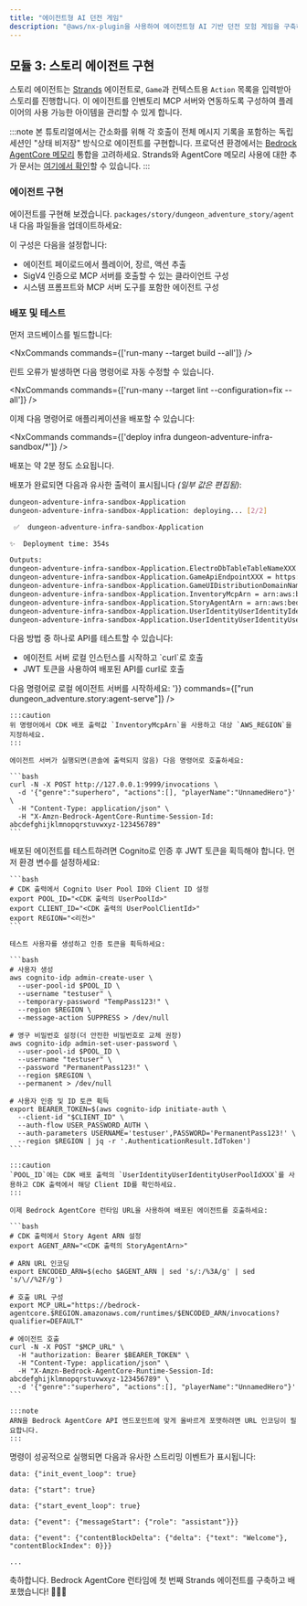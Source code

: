 ```yaml
---
title: "에이전트형 AI 던전 게임"
description: "@aws/nx-plugin을 사용하여 에이전트형 AI 기반 던전 모험 게임을 구축하는 방법에 대한 안내"
---
```




## 모듈 3: 스토리 에이전트 구현

스토리 에이전트는 [Strands](https://strandsagents.com/) 에이전트로, `Game`과 컨텍스트용 `Action` 목록을 입력받아 스토리를 진행합니다. 이 에이전트를 인벤토리 MCP 서버와 연동하도록 구성하여 플레이어의 사용 가능한 아이템을 관리할 수 있게 합니다.

:::note
본 튜토리얼에서는 간소화를 위해 각 호출이 전체 메시지 기록을 포함하는 독립 세션인 "상태 비저장" 방식으로 에이전트를 구현합니다. 프로덕션 환경에서는 [Bedrock AgentCore 메모리](https://docs.aws.amazon.com/bedrock-agentcore/latest/devguide/memory.html) 통합을 고려하세요. Strands와 AgentCore 메모리 사용에 대한 추가 문서는 [여기에서 확인](https://github.com/aws/bedrock-agentcore-sdk-python/tree/main/src/bedrock_agentcore/memory/integrations/strands)할 수 있습니다.
:::

### 에이전트 구현

에이전트를 구현해 보겠습니다. `packages/story/dungeon_adventure_story/agent` 내 다음 파일들을 업데이트하세요:

<Tabs>
  <TabItem label="main.py">
<E2EDiff lang="python" before="dungeon-adventure/3/main.py.old.template" after="dungeon-adventure/3/main.py.template" />
  </TabItem>
  <TabItem label="agent.py">
<E2EDiff lang="python" before="dungeon-adventure/3/agent.py.old.template" after="dungeon-adventure/3/agent.py.template" />
  </TabItem>
</Tabs>

이 구성은 다음을 설정합니다:

- 에이전트 페이로드에서 플레이어, 장르, 액션 추출
- SigV4 인증으로 MCP 서버를 호출할 수 있는 클라이언트 구성
- 시스템 프롬프트와 MCP 서버 도구를 포함한 에이전트 구성

### 배포 및 테스트

먼저 코드베이스를 빌드합니다:

<NxCommands commands={['run-many --target build --all']} />

<Aside type="tip">
린트 오류가 발생하면 다음 명령어로 자동 수정할 수 있습니다.

<NxCommands commands={['run-many --target lint --configuration=fix --all']} />
</Aside>

이제 다음 명령어로 애플리케이션을 배포할 수 있습니다:

<NxCommands commands={['deploy infra dungeon-adventure-infra-sandbox/*']} />

배포는 약 2분 정도 소요됩니다.

배포가 완료되면 다음과 유사한 출력이 표시됩니다 _(일부 값은 편집됨)_:

```bash
dungeon-adventure-infra-sandbox-Application
dungeon-adventure-infra-sandbox-Application: deploying... [2/2]

 ✅  dungeon-adventure-infra-sandbox-Application

✨  Deployment time: 354s

Outputs:
dungeon-adventure-infra-sandbox-Application.ElectroDbTableTableNameXXX = dungeon-adventure-infra-sandbox-Application-ElectroDbTableXXX-YYY
dungeon-adventure-infra-sandbox-Application.GameApiEndpointXXX = https://xxx.execute-api.region.amazonaws.com/prod/
dungeon-adventure-infra-sandbox-Application.GameUIDistributionDomainNameXXX = xxx.cloudfront.net
dungeon-adventure-infra-sandbox-Application.InventoryMcpArn = arn:aws:bedrock-agentcore:region:xxxxxxx:runtime/dungeonadventureventoryMcpServerXXXX-YYYY
dungeon-adventure-infra-sandbox-Application.StoryAgentArn = arn:aws:bedrock-agentcore:region:xxxxxxx:runtime/dungeonadventurecationStoryAgentXXXX-YYYY
dungeon-adventure-infra-sandbox-Application.UserIdentityUserIdentityIdentityPoolIdXXX = region:xxx
dungeon-adventure-infra-sandbox-Application.UserIdentityUserIdentityUserPoolIdXXX = region_xxx
```

다음 방법 중 하나로 API를 테스트할 수 있습니다:
<ul>
<li>에이전트 서버 로컬 인스턴스를 시작하고 `curl`로 호출</li>
<li>JWT 토큰을 사용하여 배포된 API를 curl로 호출</li>
</ul>

<Tabs>
  <TabItem label="Local">
  다음 명령어로 로컬 에이전트 서버를 시작하세요:
    <NxCommands highlights={['arn:aws:bedrock-agentcore:region:xxxxxxx:runtime/dungeonadventureventoryMcpServerXXXX-YYYY', 'region']} env={{PORT: '9999', INVENTORY_MCP_ARN:"arn:aws:bedrock-agentcore:region:xxxxxxx:runtime/dungeonadventureventoryMcpServerXXXX-YYYY", AWS_REGION: '<region>'}} commands={["run dungeon_adventure.story:agent-serve"]} />

    :::caution
    위 명령어에서 CDK 배포 출력값 `InventoryMcpArn`을 사용하고 대상 `AWS_REGION`을 지정하세요.
    :::

    에이전트 서버가 실행되면(콘솔에 출력되지 않음) 다음 명령어로 호출하세요:

    ```bash
    curl -N -X POST http://127.0.0.1:9999/invocations \
      -d '{"genre":"superhero", "actions":[], "playerName":"UnnamedHero"}' \
      -H "Content-Type: application/json" \
      -H "X-Amzn-Bedrock-AgentCore-Runtime-Session-Id: abcdefghijklmnopqrstuvwxyz-123456789"
    ```
  </TabItem>
  <TabItem label="Deployed">
    배포된 에이전트를 테스트하려면 Cognito로 인증 후 JWT 토큰을 획득해야 합니다. 먼저 환경 변수를 설정하세요:

    ```bash
    # CDK 출력에서 Cognito User Pool ID와 Client ID 설정
    export POOL_ID="<CDK 출력의 UserPoolId>"
    export CLIENT_ID="<CDK 출력의 UserPoolClientId>"
    export REGION="<리전>"
    ```

    테스트 사용자를 생성하고 인증 토큰을 획득하세요:

    ```bash
    # 사용자 생성
    aws cognito-idp admin-create-user \
      --user-pool-id $POOL_ID \
      --username "testuser" \
      --temporary-password "TempPass123!" \
      --region $REGION \
      --message-action SUPPRESS > /dev/null

    # 영구 비밀번호 설정(더 안전한 비밀번호로 교체 권장)
    aws cognito-idp admin-set-user-password \
      --user-pool-id $POOL_ID \
      --username "testuser" \
      --password "PermanentPass123!" \
      --region $REGION \
      --permanent > /dev/null

    # 사용자 인증 및 ID 토큰 획득
    export BEARER_TOKEN=$(aws cognito-idp initiate-auth \
      --client-id "$CLIENT_ID" \
      --auth-flow USER_PASSWORD_AUTH \
      --auth-parameters USERNAME='testuser',PASSWORD='PermanentPass123!' \
      --region $REGION | jq -r '.AuthenticationResult.IdToken')
    ```

    :::caution
    `POOL_ID`에는 CDK 배포 출력의 `UserIdentityUserIdentityUserPoolIdXXX`를 사용하고 CDK 출력에서 해당 Client ID를 확인하세요.
    :::

    이제 Bedrock AgentCore 런타임 URL을 사용하여 배포된 에이전트를 호출하세요:

    ```bash
    # CDK 출력에서 Story Agent ARN 설정
    export AGENT_ARN="<CDK 출력의 StoryAgentArn>"

    # ARN URL 인코딩
    export ENCODED_ARN=$(echo $AGENT_ARN | sed 's/:/%3A/g' | sed 's/\//%2F/g')

    # 호출 URL 구성
    export MCP_URL="https://bedrock-agentcore.$REGION.amazonaws.com/runtimes/$ENCODED_ARN/invocations?qualifier=DEFAULT"

    # 에이전트 호출
    curl -N -X POST "$MCP_URL" \
      -H "authorization: Bearer $BEARER_TOKEN" \
      -H "Content-Type: application/json" \
      -H "X-Amzn-Bedrock-AgentCore-Runtime-Session-Id: abcdefghijklmnopqrstuvwxyz-123456789" \
      -d '{"genre":"superhero", "actions":[], "playerName":"UnnamedHero"}'
    ```

    :::note
    ARN을 Bedrock AgentCore API 엔드포인트에 맞게 올바르게 포맷하려면 URL 인코딩이 필요합니다.
    :::
  </TabItem>
</Tabs>

명령이 성공적으로 실행되면 다음과 유사한 스트리밍 이벤트가 표시됩니다:

```
data: {"init_event_loop": true}

data: {"start": true}

data: {"start_event_loop": true}

data: {"event": {"messageStart": {"role": "assistant"}}}

data: {"event": {"contentBlockDelta": {"delta": {"text": "Welcome"}, "contentBlockIndex": 0}}}

...
```

축하합니다. Bedrock AgentCore 런타임에 첫 번째 Strands 에이전트를 구축하고 배포했습니다! 🎉🎉🎉